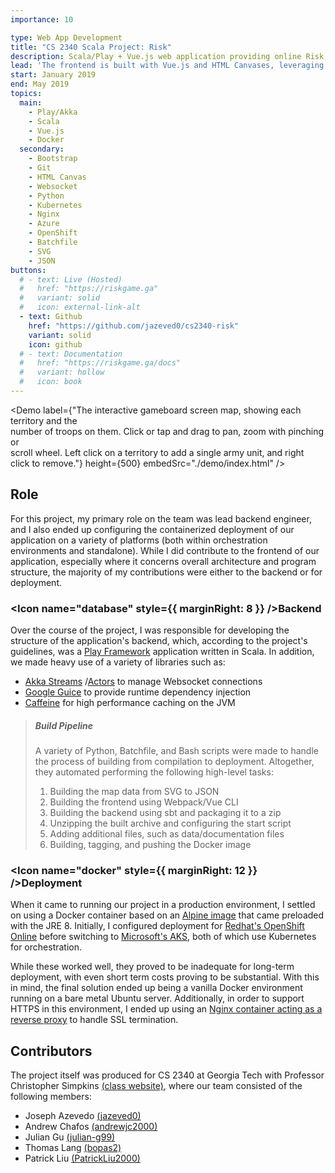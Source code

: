 ```yaml
---
importance: 10

type: Web App Development
title: "CS 2340 Scala Project: Risk"
description: Scala/Play + Vue.js web application providing online Risk, produced for CS 2340 with Professor Simpkins
lead: 'The frontend is built with Vue.js and HTML Canvases, leveraging the Javascript canvas library <a href="https://konvajs.org/" target="_blank" rel="noopener">Konva</a>, while the backend is built with Play Framework and Akka in Scala. The two sides communicate over a Websocket connection, and the backend features a <a href="https://riskgame.ga/docs#map-ingestion" target="_blank" rel="noopener">custom SVG map ingestion pipeline</a> written in Python.'
start: January 2019
end: May 2019
topics:
  main:
    - Play/Akka
    - Scala
    - Vue.js
    - Docker
  secondary:
    - Bootstrap
    - Git
    - HTML Canvas
    - Websocket
    - Python
    - Kubernetes
    - Nginx
    - Azure
    - OpenShift
    - Batchfile
    - SVG
    - JSON
buttons:
  # - text: Live (Hosted)
  #   href: "https://riskgame.ga"
  #   variant: solid
  #   icon: external-link-alt
  - text: Github
    href: "https://github.com/jazeved0/cs2340-risk"
    variant: solid
    icon: github
  # - text: Documentation
  #   href: "https://riskgame.ga/docs"
  #   variant: hollow
  #   icon: book
---
```



<Demo
  label={"The interactive gameboard screen map, showing each territory and the \
  number of troops on them. Click or tap and drag to pan, zoom with pinching or \
  scroll wheel. Left click on a territory to add a single army unit, and right \
  click to remove."}
  height={500}
  embedSrc="./demo/index.html"
/>

## Role

For this project, my primary role on the team was lead backend engineer, and I also ended up
configuring the containerized deployment of our application on a variety of platforms (both
within orchestration environments and standalone). While I did contribute to the frontend of
our application, especially where it concerns overall architecture and program structure, the
majority of my contributions were either to the backend or for deployment.

### <Icon name="database" style={{ marginRight: 8 }} />Backend

Over the course of the project, I was responsible for developing the structure of the application's
backend, which, according to the project's guidelines, was a
[Play Framework](https://www.playframework.com/) application written
in Scala. In addition, we made heavy use of a variety of libraries such as:

- [Akka Streams](https://doc.akka.io/docs/akka/current/stream/index.html)
  /[Actors](https://doc.akka.io/docs/akka/current/index-actors.html)
  to manage Websocket connections
- [Google Guice](https://github.com/google/guice) to
  provide runtime dependency injection
- [Caffeine](https://github.com/ben-manes/caffeine) for high
  performance caching on the JVM

> ##### Build Pipeline
>
> A variety of Python, Batchfile, and Bash scripts were made to handle the process of building from
> compilation to deployment. Altogether, they automated performing the following high-level tasks:
>
> 1.  Building the map data from SVG to JSON
> 2.  Building the frontend using Webpack/Vue CLI
> 3.  Building the backend using sbt and packaging it to a zip
> 4.  Unzipping the built archive and configuring the start script
> 5.  Adding additional files, such as data/documentation files
> 6.  Building, tagging, and pushing the Docker image

### <Icon name="docker" style={{ marginRight: 12 }} />Deployment

When it came to running our project in a production environment, I settled on using a Docker
container based on an [Alpine image](https://hub.docker.com/_/openjdk)
that came preloaded with the JRE 8. Initially, I configured deployment for
[Redhat's OpenShift Online](https://www.openshift.com/products/online/)
before switching to [Microsoft's AKS](https://docs.microsoft.com/en-us/azure/aks/),
both of which use Kubernetes for orchestration.

While these worked well, they proved to be inadequate for long-term deployment, with even
short term costs proving to be substantial. With this in mind, the final solution ended
up being a vanilla Docker environment running on a bare metal Ubuntu server. Additionally,
in order to support HTTPS in this environment, I ended up using an [Nginx container acting as
a reverse proxy](https://github.com/jwilder/nginx-proxy)
to handle SSL termination.

## Contributors

The project itself was produced for CS 2340 at Georgia Tech with Professor Christopher
Simpkins [(class website)](https://cs2340.gitlab.io/),
where our team consisted of the following members:

- Joseph Azevedo [(jazeved0)](https://github.com/jazeved0)
- Andrew Chafos [(andrewjc2000)](https://github.com/andrewjc2000)
- Julian Gu [(julian-g99)](https://github.com/julian-g99)
- Thomas Lang [(bopas2)](https://github.com/bopas2)
- Patrick Liu [(PatrickLiu2000)](https://github.com/PatrickLiu2000)
